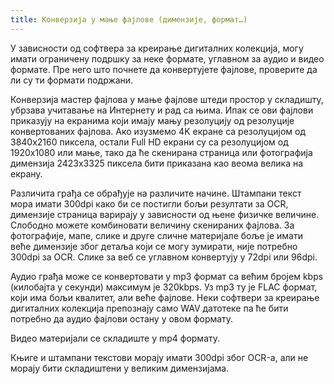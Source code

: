 ```yaml
---
title: Конверзија у мање фајлове (димензије, формат…)
---
```

У зависности од софтвера за креирање дигиталних колекција, могу имати ограничену подршку за неке формате, углавном за аудио и видео формате. Пре него што почнете да конвертујете фајлове, проверите да ли су ти формати подржани.

Конверзија мастер фајлова у мање фајлове штеди простор у складишту, убрзава учитавање на Интернету и рад са њима. Ипак се ови фајлови приказују на екранима који имају мању резолуцију од резолуције конвертованих фајлова. Ако изузмемо 4K екране са резолуцијом од 3840х2160 пиксела, остали Full HD екрани су са резолуцијом од 1920х1080 или мање, тако да ће скенирана страница или фотографија димензија 2423х3325 пиксела бити приказана као веома велика на екрану.

Различита грађа се обрађује на различите начине. Штампани текст мора имати 300dpi како би се постигли бољи резултати за OCR, димензије страница варирају у зависности од њене физичке величине. Слободно можете комбиновати величину скенираних фајлова. За фотографије, мапе, слике и друге сличне материјале боље је имати веће димензије због детаља који се могу зумирати, није потребно 300dpi за OCR. Слике за веб се углавном конвертују у 72dpi или 96dpi.

Аудио грађа може се конвертовати у mp3 формат са већим бројем kbps (килобајта у секунди) максимум је 320kbps. Уз mp3 ту је FLAC формат, који има бољи квалитет, али веће фајлове. Неки софтвери за креирање дигиталних колекција препознају само WAV датотеке па ће бити потребно да аудио фајлови остану  у овом формату.

Видео материјали се складиште у mp4 формату.

Књиге и штампани текстови морају имати 300dpi због OCR-а, али не морају бити складиштени у великим димензијама.
